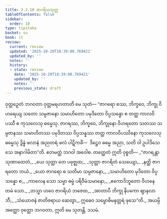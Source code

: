 ```yaml
---
title: 2.2.10 ဇာဂရိယသုတ္တ
tableOfContents: false
sidebar:
  order: 10
type: tipitaka
basket: su
book: it
review:
  current: review
  updated: '2025-10-20T18:39:00.769421'
  updated_by: ''
  notes: ''
  history:
  - state: review
    date: '2025-10-20T18:39:00.769421'
    updated_by: ''
    notes: ''
    previous_state: draft
---
```



<DynamicBreadcrumb />


<ReviewStatus review={frontmatter.review} showDetails={true} />

<HypothesisAnnotation frontmatter={frontmatter} />

<Division number="47" book="it" e="ch" v="18" p="223">

<Paragraph number="299" book="it">
ဝုတ္တဉှေတံ ဘဂဝတာ ဝုတ္တမရဟတာတိ မေ သုတံ—
</Paragraph>

<Paragraph number="300" book="it">
“ဇာဂရော စဿ, ဘိက္ခဝေ, ဘိက္ခု ဝိဟရေယျ သတော သမ္ပဇာနော သမာဟိတော ပမုဒိတော ဝိပ္ပသန္နော စ တတ္ထ ကာလဝိပဿီ စ ကုသလေသု ဓမ္မေသု. ဇာဂရဿ, ဘိက္ခဝေ, ဘိက္ခုနော ဝိဟရတော သတဿ သမ္ပဇာနဿ သမာဟိတဿ ပမုဒိတဿ ဝိပ္ပသန္နဿ တတ္ထ ကာလဝိပဿိနော ကုသလေသု ဓမ္မေသု ဒွိန္နံ ဖလာနံ အညတရံ ဖလံ ပါဋိကင်္ခံ—  ဒိဋ္ဌေဝ ဓမ္မေ အညာ, သတိ ဝါ ဥပါဒိသေသေ အနာဂါမိတာ”တိ. ဧတမတ္ထံ ဘဂဝါ အဝေါစ. တတ္ထေတံ ဣတိ ဝုစ္စတိ—
</Paragraph>

<Paragraph number="301" type="verses" book="it">
_“ဇာဂရန္တာ သုဏာထေတံ,_  
_ယေ သုတ္တာ တေ ပဗုဇ္ဈထ;_  
_သုတ္တာ ဇာဂရိတံ သေယျော,_  
_နတ္ထိ ဇာဂရတော ဘယံ._  

</Paragraph>

<Paragraph number="302" type="verses" book="it">
_ယော ဇာဂရော စ သတိမာ သမ္ပဇာနော,_  
_သမာဟိတော မုဒိတော ဝိပ္ပသန္နော စ;_  
_ကာလေန သော သမ္မာ ဓမ္မံ ပရိဝီမံသမာနော,_  
_ဧကောဒိဘူတော ဝိဟနေ တမံ သော._  

</Paragraph>

<Paragraph number="303" type="verses" book="it">
_တသ္မာ ဟဝေ ဇာဂရိယံ ဘဇေထ,_  
_အာတာပီ ဘိက္ခု နိပကော ဈာနလာဘီ;_  
_သံယောဇနံ ဇာတိဇရာယ ဆေတွာ,_  
ဣဓေဝ သမ္ဗောဓိမနုတ္တရံ ဖုသေ”တိ._  

</Paragraph>

<Paragraph number="304" book="it">
အယမ္ပိ အတ္ထော ဝုတ္တော ဘဂဝတာ, ဣတိ မေ သုတန္တိ.

</Paragraph>
</Division>

<Paragraph number="305" type="center" book="it">
ဒသမံ.
</Paragraph>